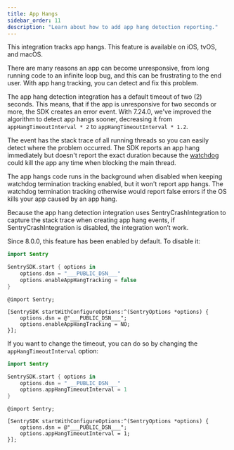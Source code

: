 ```yaml
---
title: App Hangs
sidebar_order: 11
description: "Learn about how to add app hang detection reporting."
---
```


This integration tracks app hangs. This feature is available on iOS, tvOS, and macOS.

There are many reasons an app can become unresponsive, from long running code to an infinite loop bug, and this can be frustrating to the end user.
With app hang tracking, you can detect and fix this problem.

The app hang detection integration has a default timeout of two (2) seconds. This means, that if the app is unresponsive for two seconds or more, the SDK creates an error event. With 7.24.0, we've improved the algorithm to detect app hangs sooner, decreasing it from `appHangTimeoutInterval * 2` to `appHangTimeoutInterval * 1.2`.

The event has the stack trace of all running threads so you can easily detect where the problem occurred. The SDK reports an app hang immediately but doesn't report the exact duration because the [watchdog](https://developer.apple.com/documentation/xcode/addressing-watchdog-terminations) could kill the app any time when blocking the main thread.

The app hangs code runs in the background when disabled when keeping watchdog termination tracking enabled, but it won't report app hangs. The watchdog termination tracking otherwise would report false errors if the OS kills your app caused by an app hang.

Because the app hang detection integration uses SentryCrashIntegration to capture the stack trace when creating app hang events, if SentryCrashIntegration is disabled, the integration won’t work.

Since 8.0.0, this feature has been enabled by default. To disable it:

```swift {tabTitle:Swift}
import Sentry

SentrySDK.start { options in
    options.dsn = "___PUBLIC_DSN___"
    options.enableAppHangTracking = false
}
```

```objc {tabTitle:Objective-C}
@import Sentry;

[SentrySDK startWithConfigureOptions:^(SentryOptions *options) {
    options.dsn = @"___PUBLIC_DSN___";
    options.enableAppHangTracking = NO;
}];

```

If you want to change the timeout, you can do so by changing the `appHangTimeoutInterval` option:

```swift {tabTitle:Swift}
import Sentry

SentrySDK.start { options in
    options.dsn = "___PUBLIC_DSN___"
    options.appHangTimeoutInterval = 1
}
```

```objc {tabTitle:Objective-C}
@import Sentry;

[SentrySDK startWithConfigureOptions:^(SentryOptions *options) {
    options.dsn = @"___PUBLIC_DSN___";
    options.appHangTimeoutInterval = 1;
}];

```
